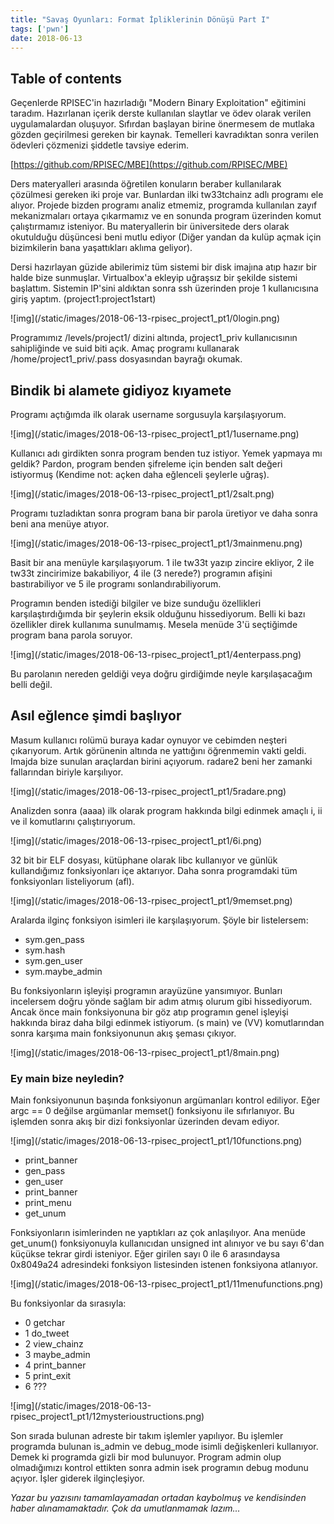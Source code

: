```yaml
---
title: "Savaş Oyunları: Format İpliklerinin Dönüşü Part I"
tags: ['pwn']
date: 2018-06-13
---
```


## Table of contents

<TOCInline toc={props.toc} exclude="Table of Contents" toHeading={2} />

Geçenlerde RPISEC'in hazırladığı "Modern Binary Exploitation" eğitimini 
taradım. Hazırlanan içerik derste kullanılan slaytlar ve ödev olarak 
verilen uygulamalardan oluşuyor. Sıfırdan başlayan birine önermesem de 
mutlaka gözden geçirilmesi gereken bir kaynak. Temelleri kavradıktan 
sonra verilen ödevleri çözmenizi şiddetle tavsiye ederim.

[https://github.com/RPISEC/MBE](https://github.com/RPISEC/MBE)

Ders materyalleri arasında öğretilen konuların beraber kullanılarak 
çözülmesi gereken iki proje var. Bunlardan ilki tw33tchainz adlı 
programı ele alıyor. Projede bizden programı analiz etmemiz, programda 
kullanılan zayıf mekanizmaları ortaya çıkarmamız ve en sonunda program 
üzerinden komut çalıştırmamız isteniyor. Bu materyallerin bir
üniversitede ders olarak okutulduğu düşüncesi beni mutlu ediyor (Diğer
yandan da kulüp açmak için bizimkilerin bana yaşattıkları aklıma geliyor).

Dersi hazırlayan güzide abilerimiz tüm sistemi bir disk imajına atıp
hazır bir halde bize sunmuşlar. Virtualbox'a ekleyip uğraşsız bir
şekilde sistemi başlattım. Sistemin IP'sini aldıktan sonra ssh üzerinden
proje 1 kullanıcısına giriş yaptım. (project1:project1start)

<div>
![img](/static/images/2018-06-13-rpisec_project1_pt1/0login.png)
</div>

Programımız /levels/project1/ dizini altında, project1_priv
kullanıcısının sahipliğinde ve suid biti açık. Amaç programı
kullanarak /home/project1_priv/.pass dosyasından bayrağı okumak.

## Bindik bi alamete gidiyoz kıyamete

Programı açtığımda ilk olarak username sorgusuyla karşılaşıyorum.

<div>
![img](/static/images/2018-06-13-rpisec_project1_pt1/1username.png)
</div>

Kullanıcı adı girdikten sonra program benden tuz istiyor. Yemek yapmaya
mı geldik? Pardon, program benden şifreleme için benden salt değeri
istiyormuş (Kendime not: açken daha eğlenceli şeylerle uğraş).

<div>
![img](/static/images/2018-06-13-rpisec_project1_pt1/2salt.png)
</div>

Programı tuzladıktan sonra program bana bir parola üretiyor ve daha 
sonra beni ana menüye atıyor.

<div>
![img](/static/images/2018-06-13-rpisec_project1_pt1/3mainmenu.png)
</div>

Basit bir ana menüyle karşılaşıyorum. 1 ile tw33t yazıp zincire ekliyor,
2 ile tw33t zincirimize bakabiliyor, 4 ile (3 nerede?) programın afişini
bastırabiliyor ve 5 ile programı sonlandırabiliyorum.

Programın benden istediği bilgiler ve bize sunduğu özellikleri
karşılaştırdığımda bir şeylerin eksik olduğunu hissediyorum. Belli ki
bazı özellikler direk kullanıma sunulmamış. Mesela menüde 3'ü seçtiğimde
program bana parola soruyor. 

<div>
![img](/static/images/2018-06-13-rpisec_project1_pt1/4enterpass.png)
</div>

Bu parolanın nereden geldiği veya doğru girdiğimde neyle karşılaşacağım
belli değil.

## Asıl eğlence şimdi başlıyor

Masum kullanıcı rolümü buraya kadar oynuyor ve cebimden neşteri
çıkarıyorum. Artık görünenin altında ne yattığını öğrenmemin vakti
geldi. Imajda bize sunulan araçlardan birini açıyorum. radare2 beni her
zamanki fallarından biriyle karşılıyor.

<div>
![img](/static/images/2018-06-13-rpisec_project1_pt1/5radare.png)
</div>

Analizden sonra (aaaa) ilk olarak program hakkında bilgi edinmek amaçlı
i, ii ve il komutlarını çalıştırıyorum. 

<div>
![img](/static/images/2018-06-13-rpisec_project1_pt1/6i.png)
</div>

32 bit bir ELF dosyası, kütüphane olarak libc kullanıyor ve günlük
kullandığımız fonksiyonları içe aktarıyor. Daha sonra programdaki tüm
fonksiyonları listeliyorum (afl).

<div>
![img](/static/images/2018-06-13-rpisec_project1_pt1/9memset.png)
</div>

Aralarda ilginç fonksiyon isimleri ile karşılaşıyorum. Şöyle bir
listelersem:

 - sym.gen_pass
 - sym.hash
 - sym.gen_user
 - sym.maybe_admin

Bu fonksiyonların işleyişi programın arayüzüne yansımıyor. Bunları
incelersem doğru yönde sağlam bir adım atmış olurum gibi hissediyorum. 
Ancak önce main fonksiyonuna bir göz atıp programın genel işleyişi
hakkında biraz daha bilgi edinmek istiyorum. (s main) ve (VV)
komutlarından sonra karşıma main fonksiyonunun akış şeması çıkıyor.

<div>
![img](/static/images/2018-06-13-rpisec_project1_pt1/8main.png)
</div>

### Ey main bize neyledin?

Main fonksiyonunun başında fonksiyonun argümanları kontrol ediliyor.
Eğer argc == 0 değilse argümanlar memset() fonksiyonu ile sıfırlanıyor.
Bu işlemden sonra akış bir dizi fonksiyonlar üzerinden devam ediyor.

<div>
![img](/static/images/2018-06-13-rpisec_project1_pt1/10functions.png)
</div>

 - print_banner
 - gen_pass
 - gen_user
 - print_banner
 - print_menu
 - get_unum

Fonksiyonların isimlerinden ne yaptıkları az çok anlaşılıyor. Ana menüde
get_unum() fonksiyonuyla kullanıcıdan unsigned int alınıyor ve bu sayı
6'dan küçükse tekrar girdi isteniyor. Eğer girilen sayı 0 ile 6
arasındaysa 0x8049a24 adresindeki fonksiyon listesinden istenen
fonksiyona atlanıyor. 

<div>
![img](/static/images/2018-06-13-rpisec_project1_pt1/11menufunctions.png)
</div>

Bu fonksiyonlar da sırasıyla:

 - 0 getchar
 - 1 do_tweet
 - 2 view_chainz
 - 3 maybe_admin
 - 4 print_banner
 - 5 print_exit
 - 6 ???

<div>
![img](/static/images/2018-06-13-rpisec_project1_pt1/12mysterioustructions.png)
</div>

Son sırada bulunan adreste bir takım işlemler yapılıyor. Bu işlemler
programda bulunan is_admin ve debug_mode isimli değişkenleri kullanıyor.
Demek ki programda gizli bir mod bulunuyor. Program admin olup
olmadığımızı kontrol ettikten sonra admin isek programın debug modunu
açıyor. İşler giderek ilginçleşiyor.

_Yazar bu yazısını tamamlayamadan ortadan kaybolmuş ve kendisinden haber
alınamamaktadır. Çok da umutlanmamak lazım..._

